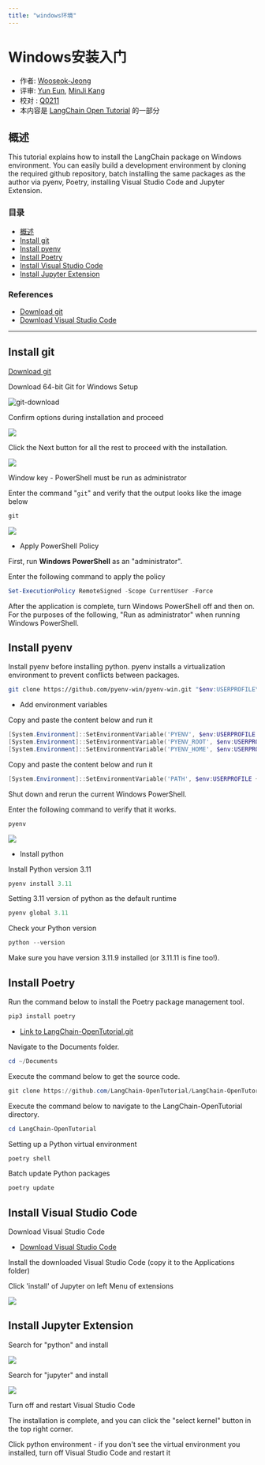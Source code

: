 ```yaml
---
title: "windows环境"
---
```


# Windows安装入门

- 作者: [Wooseok-Jeong](https://github.com/jeong-wooseok)
- 评审: [Yun Eun](https://github.com/yuneun92), [MinJi Kang](https://www.linkedin.com/in/minji-kang-995b32230/)
- 校对 : [Q0211](https://github.com/Q0211)
- 本内容是 [LangChain Open Tutorial](https://github.com/LangChain-OpenTutorial/LangChain-OpenTutorial) 的一部分

## 概述

This tutorial explains how to install the LangChain package on Windows environment. You can easily build a development environment by cloning the required github repository, batch installing the same packages as the author via pyenv, Poetry, installing Visual Studio Code and Jupyter Extension.

### 目录

- [概述](#概述)
- [Install git](#install-git)
- [Install pyenv](#install-pyenv)
- [Install Poetry](#install-poetry)
- [Install Visual Studio Code](#install-visual-studio-code)
- [Install Jupyter Extension](#install-jupyter-extension)

### References

- [Download git](https://git-scm.com/download/win)
- [Download Visual Studio Code](https://code.visualstudio.com/download)

---

## Install git

[Download git](https://git-scm.com/download/win)

Download 64-bit Git for Windows Setup

![git-download](./img/01-follow-the-installation-video-windows-01.png)

Confirm options during installation and proceed

![](./img/01-follow-the-installation-video-windows-02.png)

Click the Next button for all the rest to proceed with the installation.

![](./img/01-follow-the-installation-video-windows-03.png)

Window key - PowerShell must be run as administrator

Enter the command "`git`" and verify that the output looks like the image below

```powershell
git
```

![](./img/01-follow-the-installation-video-windows-04.png)

- Apply PowerShell Policy

First, run **Windows PowerShell** as an "administrator".

Enter the following command to apply the policy

```powershell
Set-ExecutionPolicy RemoteSigned -Scope CurrentUser -Force
```

After the application is complete, turn Windows PowerShell off and then on. For the purposes of the following, "Run as administrator" when running Windows PowerShell.

## Install pyenv

Install pyenv before installing python. pyenv installs a virtualization environment to prevent conflicts between packages.

```bash
git clone https://github.com/pyenv-win/pyenv-win.git "$env:USERPROFILE\.pyenv"
```

- Add environment variables

Copy and paste the content below and run it

```powershell
[System.Environment]::SetEnvironmentVariable('PYENV', $env:USERPROFILE + "\.pyenv\pyenv-win\", "User")
[System.Environment]::SetEnvironmentVariable('PYENV_ROOT', $env:USERPROFILE + "\.pyenv\pyenv-win\", "User")
[System.Environment]::SetEnvironmentVariable('PYENV_HOME', $env:USERPROFILE + "\.pyenv\pyenv-win\", "User")
```

Copy and paste the content below and run it

```powershell
[System.Environment]::SetEnvironmentVariable('PATH', $env:USERPROFILE + "\.pyenv\pyenv-win\bin;" + $env:USERPROFILE + "\.pyenv\pyenv-win\shims;" + [System.Environment]::GetEnvironmentVariable('PATH', "User"), "User")
```

Shut down and rerun the current Windows PowerShell.

Enter the following command to verify that it works.

```powershell
pyenv
```

![](./img/01-follow-the-installation-video-windows-05.png)

- Install python

Install Python version 3.11

```powershell
pyenv install 3.11
```

Setting 3.11 version of python as the default runtime

```powershell
pyenv global 3.11
```

Check your Python version

```powershell
python --version
```

Make sure you have version 3.11.9 installed (or 3.11.11 is fine too!).

## Install Poetry

Run the command below to install the Poetry package management tool.

```bash
pip3 install poetry
```

- [Link to LangChain-OpenTutorial.git](https://github.com/LangChain-OpenTutorial/LangChain-OpenTutorial.git)

Navigate to the Documents folder.

```powershell
cd ~/Documents
```

Execute the command below to get the source code.

```powershell
git clone https://github.com/LangChain-OpenTutorial/LangChain-OpenTutorial.git
```

Execute the command below to navigate to the LangChain-OpenTutorial directory.

```powershell
cd LangChain-OpenTutorial
```

Setting up a Python virtual environment

```powershell
poetry shell
```

Batch update Python packages

```powershell
poetry update
```

## Install Visual Studio Code

Download Visual Studio Code

- [Download Visual Studio Code](https://code.visualstudio.com/download)

Install the downloaded Visual Studio Code (copy it to the Applications folder)

Click 'install' of Jupyter on left Menu of extensions

![](./img/01-follow-the-installation-video-windows-06.png)

## Install Jupyter Extension

Search for "python" and install

![](./img/01-follow-the-installation-video-windows-07.png)

Search for "jupyter" and install

![](./img/01-follow-the-installation-video-windows-08.png)

Turn off and restart Visual Studio Code

The installation is complete, and you can click the "select kernel" button in the top right corner.

Click python environment - if you don't see the virtual environment you installed, turn off Visual Studio Code and restart it